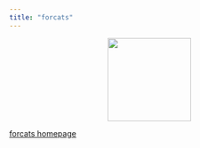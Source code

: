 ```yaml
---
title: "forcats"
---
```


<center>
![](images/forcats.png){style="width:150px"}
</center>

[forcats homepage](https://forcats.tidyverse.org/)